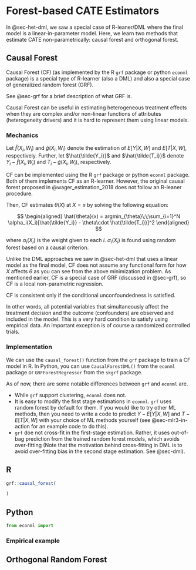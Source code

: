 # Forest-based CATE Estimators {#sec-forest-cate}

In @sec-het-dml, we saw a special case of R-leaner/DML where the final model is a linear-in-parameter model. Here, we learn two methods that estimate CATE non-parametrically: causal forest and orthogonal forest.

## Causal Forest

Causal Forest (CF) (as implemented by the R `grf` package or python `econml` package) is a special type of R-learner (also a DML) and also a special case of generalized random forest (GRF). 

::: {.column-margin}
See @sec-grf for a brief description of what GRF is. 
:::

Causal Forest can be useful in estimating heterogeneous treatment effects when they are complex and/or non-linear functions of attributes (heterogeneity drivers) and it is hard to represent them using linear models.

### Mechanics

Let $\hat{f}(X_i,W_i)$ and $\hat{g}(X_i,W_i)$ denote the estimation of $E[Y|X,W]$ and $E[T|X,W]$, respectively. Further, let $\hat{\tilde{Y_i}}$ and $\hat{\tilde{T_i}}$ denote $Y_i - \hat{f}(X_i,W_i)$ and $T_i - \hat{g}(X_i,W_i)$, respectively.

::: {.column-margin}
CF can be implemented using the R `grf` package or python `econml` package. Both of them implements CF as an R-learner. However, the original causal forest proposed in @wager_estimation_2018 does not follow an R-leaner procedure.
:::


Then, CF estimates $\theta(X)$ at $X = x$ by solving the following equation:

$$
\begin{aligned}
\hat{\theta}(x) = argmin_{\theta}\;\;\sum_{i=1}^N \alpha_i(X_i)[\hat{\tilde{Y_i}} - \theta\cdot \hat{\tilde{T_i}}]^2
\end{aligned}
$$

where $\alpha_i(X_i)$ is the weight given to each $i$. $\alpha_i(X_i)$ is found using random forest based on a causal criterion. 

Unlike the DML approaches we saw in @sec-het-dml that uses a linear model as the final model, CF does not assume any functional form for how $X$ affects $\theta$ as you can see from the above minimization problem. As mentioned earlier, CF is a special case of GRF (discussed in @sec-grf), so CF is a local non-parametric regression.

:::{.callout-important}
CF is consistent only if the conditional unconfoundedness is satisfied. 
:::

In other words, all potential variables that simultaneously affect the treatment decision and the outcome (confounders) are observed and included in the model. This is a very hard condition to satisfy using empirical data. An important exception is of course a randomized controlled trials. 


### Implementation 

We can use the `causal_forest()` function from the `grf` package to train a CF model in R. In Python, you can use `CausalForestDML()` from the `econml` package or `GRFForestRegressor` from the `skgrf` package.

As of now, there are some notable differences between `grf` and `econml` are. 

:::{.callout-tip}
+ While `grf` support clustering, `econml` does not.
+ It is easy to modify the first stage estimations in `econml`. `grf` uses random forest by default for them. If you would like to try other ML methods, then you need to write a code to predict $Y - E[Y|X, W]$ and $T - E[T|X, W]$ with your choice of ML methods yourself (see @sec-mlr3-in-action for an example code to do this).
+ `grf` doe not cross-fit in the first-stage estimation. Rather, it uses out-of-bag prediction from the trained random forest models, which avoids over-fitting (Note that the motivation behind cross-fitting in DML is to avoid over-fitting bias in the second stage estimation. See @sec-dml).
:::


::: {.panel-tabset}

## R

```r

grf::causal_forest(

)

```

## Python

```python
from econml import 
```

:::


### Empirical example



## Orthogonal Random Forest















